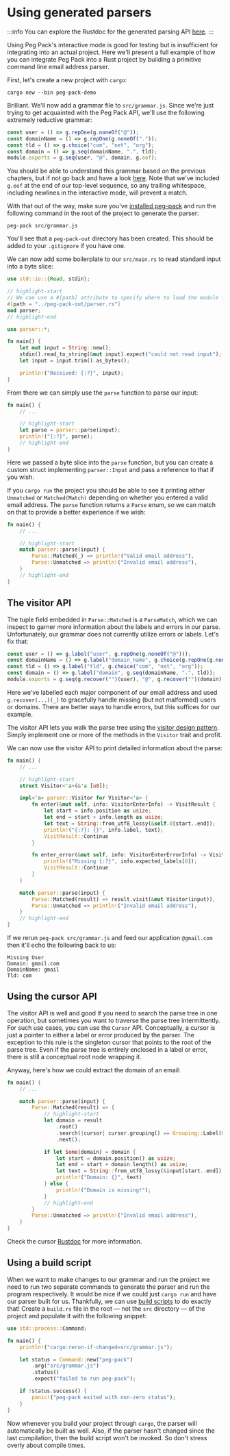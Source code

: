 # Using generated parsers

:::info
You can explore the Rustdoc for the generated parsing API [here](pathname:///rustdoc/parser).
:::

Using Peg Pack's interactive mode is good for testing but is insufficient for integrating into an actual project.
Here we'll present a full example of how you can integrate Peg Pack into a Rust project by building a primitive command line email address parser.

First, let's create a new project with `cargo`:

```
cargo new --bin peg-pack-demo
```

Brilliant.
We'll now add a grammar file to `src/grammar.js`.
Since we're just trying to get acquainted with the Peg Pack API, we'll use the following extremely reductive grammar:

```js
const user = () => g.repOne(g.noneOf("@"));
const domainName = () => g.repOne(g.noneOf("."));
const tld = () => g.choice("com", "net", "org");
const domain = () => g.seq(domainName, ".", tld);
module.exports = g.seq(user, "@", domain, g.eof);
```

You should be able to understand this grammar based on the previous chapters, but if not go back and have a look [here](./creating-a-grammar).
Note that we've included `g.eof` at the end of our top-level sequence, so any trailing whitespace, including newlines in the interactive mode, will prevent a match.

With that out of the way, make sure you've [installed peg-pack](./using-the-cli) and run the following command in the root of the project to generate the parser:

```
peg-pack src/grammar.js
```

You'll see that a `peg-pack-out` directory has been created.
This should be added to your `.gitignore` if you have one.

We can now add some boilerplate to our `src/main.rs` to read standard input into a byte slice:

```rust
use std::io::{Read, stdin};

// highlight-start
// We can use a #[path] attribute to specify where to load the module from
#[path = "../peg-pack-out/parser.rs"]
mod parser;
// highlight-end

use parser::*;

fn main() {
    let mut input = String::new();
    stdin().read_to_string(&mut input).expect("could not read input");
    let input = input.trim().as_bytes();

    println!("Received: {:?}", input);
}
```

From there we can simply use the `parse` function to parse our input:

```rust
fn main() {
    // ...

    // highlight-start
    let parse = parser::parse(input);
    println!("{:?}", parse);
    // highlight-end
}
```

Here we passed a byte slice into the `parse` function, but you can create a custom struct implementing `parser::Input` and pass a reference to that if you wish.

If you `cargo run` the project you should be able to see it printing either `Unmatched` or `Matched(Match)` depending on whether you entered a valid email address.
The `parse` function returns a `Parse` enum, so we can match on that to provide a better experience if we wish:

```rust
fn main() {
    // ...

    // highlight-start
    match parser::parse(input) {
        Parse::Matched(_) => println!("Valid email address"),
        Parse::Unmatched => println!("Invalid email address"),
    }
    // highlight-end
}
```

## The visitor API

The tuple field embedded in `Parse::Matched` is a `ParseMatch`, which we can inspect to garner more information about the labels and errors in our parse.
Unfortunately, our grammar does not currently utilize errors or labels.
Let's fix that:

```js
const user = () => g.label("user", g.repOne(g.noneOf("@")));
const domainName = () => g.label("domain_name", g.choice(g.repOne(g.noneOf("."))));
const tld = () => g.label("tld", g.choice("com", "net", "org"));
const domain = () => g.label("domain", g.seq(domainName, ".", tld));
module.exports = g.seq(g.recover("")(user), "@", g.recover("")(domain), g.eof);
```

Here we've labelled each major component of our email address and used `g.recover(...)(_)` to gracefully handle missing (but not malformed) users or domains.
There are better ways to handle errors, but this suffices for our example.

The visitor API lets you walk the parse tree using the [visitor design pattern](https://en.wikipedia.org/wiki/Visitor_pattern).
Simply implement one or more of the methods in the `Visitor` trait and profit.

We can now use the visitor API to print detailed information about the parse:

```rust
fn main() {
    // ...

    // highlight-start
    struct Visitor<'a>(&'a [u8]);

    impl<'a> parser::Visitor for Visitor<'a> {
        fn enter(&mut self, info: VisitorEnterInfo) -> VisitResult {
            let start = info.position as usize;
            let end = start + info.length as usize;
            let text = String::from_utf8_lossy(&self.0[start..end]);
            println!("{:?}: {}", info.label, text);
            VisitResult::Continue
        }

        fn enter_error(&mut self, info: VisitorEnterErrorInfo) -> VisitResult {
            println!("Missing {:?}", info.expected_labels[0]);
            VisitResult::Continue
        }
    }

    match parser::parse(input) {
        Parse::Matched(result) => result.visit(&mut Visitor(input)),
        Parse::Unmatched => println!("Invalid email address"),
    }
    // highlight-end
}
```

If we rerun `peg-pack src/grammar.js` and feed our application `@gmail.com` then it'll echo the following back to us:

```
Missing User
Domain: gmail.com
DomainName: gmail
Tld: com
```

## Using the cursor API

The visitor API is well and good if you need to search the parse tree in one operation, but sometimes you want to traverse the parse tree intermittently.
For such use cases, you can use the `Cursor` API.
Conceptually, a cursor is just a pointer to either a label or error produced by the parser.
The exception to this rule is the singleton cursor that points to the root of the parse tree.
Even if the parse tree is entirely enclosed in a label or error, there is still a conceptual root node wrapping it.

Anyway, here's how we could extract the domain of an email:

```rust
fn main() {
    // ...

    match parser::parse(input) {
        Parse::Matched(result) => {
            // highlight-start
            let domain = result
                .root()
                .search(|cursor| cursor.grouping() == Grouping::Label(Label::Domain))
                .next();

            if let Some(domain) = domain {
                let start = domain.position() as usize;
                let end = start + domain.length() as usize;
                let text = String::from_utf8_lossy(&input[start..end]);
                println!("Domain: {}", text)
            } else {
                println!("Domain is missing!");
            }
            // highlight-end
        }
        Parse::Unmatched => println!("Invalid email address"),
    }
}
```

Check the cursor [Rustdoc](pathname:///rustdoc/parser/struct.Cursor.html) for more information.

## Using a build script

When we want to make changes to our grammar and run the project we need to run two separate commands to generate the parser and run the program respectively.
It would be nice if we could just `cargo run` and have our parser built for us.
Thankfully, we can use [build scripts](https://doc.rust-lang.org/cargo/reference/build-scripts.html) to do exactly that!
Create a `build.rs` file in the root &mdash; not the `src` directory &mdash; of the project and populate it with the following snippet:

```rust
use std::process::Command;

fn main() {
    println!("cargo:rerun-if-changed=src/grammar.js");

    let status = Command::new("peg-pack")
        .arg("src/grammar.js")
        .status()
        .expect("failed to run peg-pack");

    if !status.success() {
        panic!("peg-pack exited with non-zero status");
    }
}
```

Now whenever you build your project through `cargo`, the parser will automatically be built as well.
Also, if the parser hasn't changed since the last compilation, then the build script won't be invoked.
So don't stress overly about compile times.